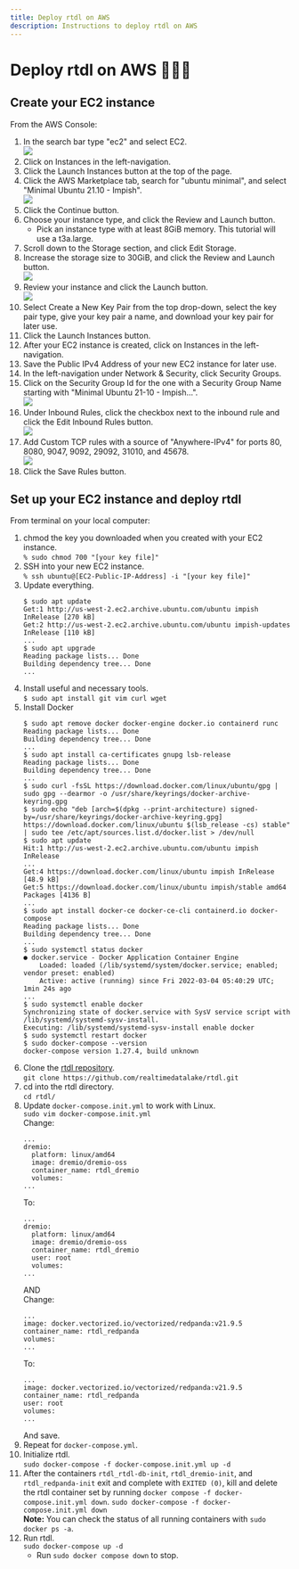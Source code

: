 ```yaml
---
title: Deploy rtdl on AWS
description: Instructions to deploy rtdl on AWS
---
```


# Deploy rtdl on AWS 🤷🏽‍♂️
## Create your EC2 instance
From the AWS Console:
  1.  In the search bar type "ec2" and select EC2.  
      <img src="/docs/assets/images/deployonaws-01.png"></img>  
  2.  Click on Instances in the left-navigation.
  3.  Click the Launch Instances button at the top of the page.
  4.  Click the AWS Marketplace tab, search for "ubuntu minimal", and select "Minimal Ubuntu 21.10 - Impish".  
      <img src="/docs/assets/images/deployonaws-02.png"></img>  
  5.  Click the Continue button.
  6.  Choose your instance type, and click the Review and Launch button.
      * Pick an instance type with at least 8GiB memory. This tutorial will use a t3a.large.
  7.  Scroll down to the Storage section, and click Edit Storage.
  8.  Increase the storage size to 30GiB, and click the Review and Launch button.  
      <img src="/docs/assets/images/deployonaws-03.png"></img>  
  9.  Review your instance and click the Launch button.  
      <img src="/docs/assets/images/deployonaws-04.png"></img>  
  10. Select Create a New Key Pair from the top drop-down, select the key pair type, give your key pair a name, and download your key pair for later use.
  11. Click the Launch Instances button.
  12. After your EC2 instance is created, click on Instances in the left-navigation.
  13. Save the Public IPv4 Address of your new EC2 instance for later use.
  14. In the left-navigation under Network & Security, click Security Groups.
  15. Click on the Security Group Id for the one with a Security Group Name starting with "Minimal Ubuntu 21-10 - Impish...".  
      <img src="/docs/assets/images/deployonaws-05.png"></img>  
  16. Under Inbound Rules, click the checkbox next to the inbound rule and click the Edit Inbound Rules button.  
      <img src="/docs/assets/images/deployonaws-06.png"></img>  
  17. Add Custom TCP rules with a source of "Anywhere-IPv4" for ports 80, 8080, 9047, 9092, 29092, 31010, and 45678.  
      <img src="/docs/assets/images/deployonaws-07.png"></img>  
  18. Click the Save Rules button.

## Set up your EC2 instance and deploy rtdl
From terminal on your local computer:
  1.  chmod the key you downloaded when you created with your EC2 instance.  
      `% sudo chmod 700 "[your key file]"`
  2.  SSH into your new EC2 instance.  
      `% ssh ubuntu@[EC2-Public-IP-Address] -i "[your key file]"`
  3.  Update everything.  
      ```
      $ sudo apt update
      Get:1 http://us-west-2.ec2.archive.ubuntu.com/ubuntu impish InRelease [270 kB]
      Get:2 http://us-west-2.ec2.archive.ubuntu.com/ubuntu impish-updates InRelease [110 kB]
      ...
      $ sudo apt upgrade
      Reading package lists... Done
      Building dependency tree... Done
      ...
      ```
  4.  Install useful and necessary tools.  
      `$ sudo apt install git vim curl wget`
  5.  Install Docker  
      ```
      $ sudo apt remove docker docker-engine docker.io containerd runc
      Reading package lists... Done
      Building dependency tree... Done
      ...
      $ sudo apt install ca-certificates gnupg lsb-release
      Reading package lists... Done
      Building dependency tree... Done
      ...
      $ sudo curl -fsSL https://download.docker.com/linux/ubuntu/gpg | sudo gpg --dearmor -o /usr/share/keyrings/docker-archive-keyring.gpg
      $ sudo echo "deb [arch=$(dpkg --print-architecture) signed-by=/usr/share/keyrings/docker-archive-keyring.gpg] https://download.docker.com/linux/ubuntu $(lsb_release -cs) stable" | sudo tee /etc/apt/sources.list.d/docker.list > /dev/null
      $ sudo apt update
      Hit:1 http://us-west-2.ec2.archive.ubuntu.com/ubuntu impish InRelease
      ...
      Get:4 https://download.docker.com/linux/ubuntu impish InRelease [48.9 kB]                                 
      Get:5 https://download.docker.com/linux/ubuntu impish/stable amd64 Packages [4136 B]
      ...
      $ sudo apt install docker-ce docker-ce-cli containerd.io docker-compose
      Reading package lists... Done
      Building dependency tree... Done
      ...
      $ sudo systemctl status docker
      ● docker.service - Docker Application Container Engine
          Loaded: loaded (/lib/systemd/system/docker.service; enabled; vendor preset: enabled)
          Active: active (running) since Fri 2022-03-04 05:40:29 UTC; 1min 24s ago
      ...
      $ sudo systemctl enable docker
      Synchronizing state of docker.service with SysV service script with /lib/systemd/systemd-sysv-install.
      Executing: /lib/systemd/systemd-sysv-install enable docker
      $ sudo systemctl restart docker
      $ sudo docker-compose --version
      docker-compose version 1.27.4, build unknown
      ```
  6.  Clone the [rtdl repository](https://github.com/realtimedatalake/rtdl).  
      `git clone https://github.com/realtimedatalake/rtdl.git`
  7.  cd into the rtdl directory.  
      `cd rtdl/`
  8.  Update `docker-compose.init.yml` to work with Linux.  
      `sudo vim docker-compose.init.yml`  
      Change:  
      ```
      ...
      dremio:
        platform: linux/amd64
        image: dremio/dremio-oss
        container_name: rtdl_dremio
        volumes:
      ...
      ```
      To:
      ```
      ...
      dremio:
        platform: linux/amd64
        image: dremio/dremio-oss
        container_name: rtdl_dremio
        user: root
        volumes:
      ...
      ```  
      AND  
      Change:
      ```
      ...
      image: docker.vectorized.io/vectorized/redpanda:v21.9.5
      container_name: rtdl_redpanda
      volumes:
      ...
      ```  
      To:
      ```
      ...
      image: docker.vectorized.io/vectorized/redpanda:v21.9.5
      container_name: rtdl_redpanda
      user: root
      volumes:
      ...
      ```  
      And save.
  9.  Repeat for `docker-compose.yml`.
  10. Initialize rtdl.  
      `sudo docker-compose -f docker-compose.init.yml up -d`
  11. After the containers `rtdl_rtdl-db-init`, `rtdl_dremio-init`, and `rtdl_redpanda-init` exit and complete with `EXITED (0)`, kill and delete the rtdl container set by running `docker compose -f docker-compose.init.yml down`.
      `sudo docker-compose -f docker-compose.init.yml down`  
      **Note:**  You can check the status of all running containers with `sudo docker ps -a`.
  12. Run rtdl.  
      `sudo docker-compose up -d`  
      * Run `sudo docker compose down` to stop.
